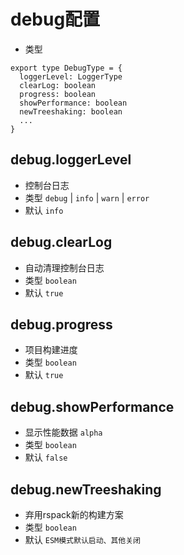 # debug配置
+ 类型
```
export type DebugType = {
  loggerLevel: LoggerType
  clearLog: boolean
  progress: boolean
  showPerformance: boolean
  newTreeshaking: boolean
  ...
}
```
## debug.loggerLevel
+ 控制台日志 
+ 类型 `debug` | `info` | `warn` | `error`
+ 默认 `info`

## debug.clearLog
+ 自动清理控制台日志 
+ 类型 `boolean`
+ 默认 `true`

## debug.progress
+ 项目构建进度
+ 类型 `boolean`
+ 默认 `true`

## debug.showPerformance
+ 显示性能数据 `alpha`
+ 类型 `boolean`
+ 默认 `false`

## debug.newTreeshaking
+ 弃用rspack新的构建方案
+ 类型 `boolean`
+ 默认 `ESM模式默认启动、其他关闭`